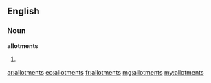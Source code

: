 ==English==

===Noun===
'''allotments'''

# {{plural of|allotment}}

[[ar:allotments]]
[[eo:allotments]]
[[fr:allotments]]
[[mg:allotments]]
[[my:allotments]]